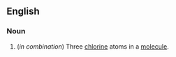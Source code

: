 ==English==

===Noun===
{{en-noun|-}}

# {{organic chemistry}} (''in combination'') Three [[chlorine]] atoms in a [[molecule]].